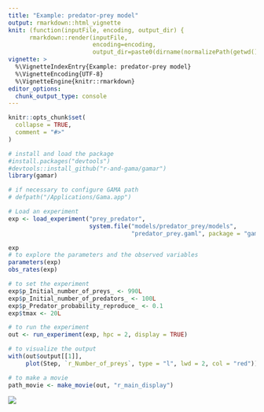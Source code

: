 ```yaml
---
title: "Example: predator-prey model"
output: rmarkdown::html_vignette
knit: (function(inputFile, encoding, output_dir) { 
      rmarkdown::render(inputFile,
                        encoding=encoding, 
                        output_dir=paste0(dirname(normalizePath(getwd())), "/inst/doc"))})
vignette: >
  %\VignetteIndexEntry{Example: predator-prey model}
  %\VignetteEncoding{UTF-8}
  %\VignetteEngine{knitr::rmarkdown}
editor_options: 
  chunk_output_type: console
---
```


```r
knitr::opts_chunk$set(
  collapse = TRUE,
  comment = "#>"
)
```

```r
# install and load the package
#install.packages("devtools")
#devtools::install_github("r-and-gama/gamar")
library(gamar)

# if necessary to configure GAMA path
# defpath("/Applications/Gama.app")
```

```r
# Load an experiment
exp <- load_experiment("prey_predator",
                       system.file("models/predator_prey/models",
                                   "predator_prey.gaml", package = "gamar"))

exp
# to explore the parameters and the observed variables
parameters(exp)
obs_rates(exp)

```

```r
# to set the experiment
exp$p_Initial_number_of_preys_ <- 990L
exp$p_Initial_number_of_predators_ <- 100L
exp$p_Predator_probability_reproduce_ <- 0.1
exp$tmax <- 20L
```

```r
# to run the experiment
out <- run_experiment(exp, hpc = 2, display = TRUE)

```

```r
# to visualize the output
with(out$output[[1]],
     plot(Step, `r_Number_of_preys`, type = "l", lwd = 2, col = "red"))

# to make a movie
path_movie <- make_movie(out, "r_main_display")
```

![](prey_predator/output/movie/animation_main_display1.gif)

